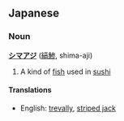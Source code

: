 ==Japanese==
===Noun===
'''[[シマ]][[アジ]]''' ([[縞鯵]], shima-aji)<!-- literally "striped mackerel"? -->

# A kind of [[fish]] used in [[sushi]]

====Translations====
*English: [[trevally]], [[striped jack]]<!-- are these the same? my local shushi shop called it trevally with the kana/romaji here. on the web i find striped jack, possibly different local names in different countries -->